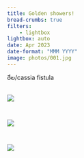 ```yaml
---
title: Golden showers!
bread-crumbs: true
filters:
    - lightbox
lightbox: auto
date: Apr 2023
date-format: "MMM YYYY"
image: photos/001.jpg
---
```


రేల/cassia fistula

::: {style="display: grid;grid-template-columns: repeat(auto-fill, minmax(250px, 1fr));grid-gap: 1em;"}


![](photos/001.jpg){group="my-gallery"}

![](photos/002.jpg){group="my-gallery"}

![](photos/003.jpg){group="my-gallery"}

:::
